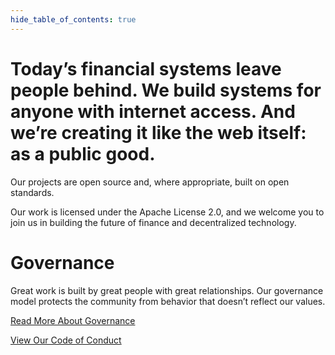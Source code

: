 ```yaml
---
hide_table_of_contents: true
---
```



<div className="prose prose-pink ">

# Today’s financial systems leave people behind. We build systems for anyone with internet access. And we’re creating it like the web itself: as a public good.

Our projects are open source and, where appropriate, built on open standards.

Our work is licensed under the Apache License 2.0, and we welcome you to join us in building the future of finance and decentralized technology.

<Divider type="slash" />
<div className="custom-container">
  <PillarList title={content.title} pillars={content.pillars} />
</div>
<Divider type="slash" />

# Governance

Great work is built by great people with great relationships. Our governance model protects the community from behavior that doesn’t reflect our values.

[Read More About Governance](https://github.com/TBD54566975/tbd-project-template/blob/main/GOVERNANCE.md)

[View Our Code of Conduct](https://github.com/TBD54566975/tbd-project-template/blob/main/CODE_OF_CONDUCT.md)

</div>
